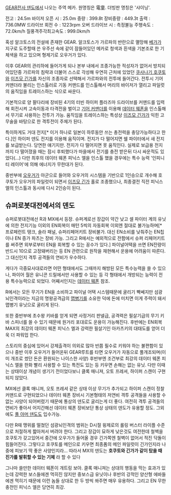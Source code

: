 [[GEAR전사 덴도]]에서 나오는 주역 메카. 원명칭은 電童. 더빙판 명칭은 '샤이닝'.

전고 : 24.5m 
바이저 오픈 시 : 25.0m
중량 : 399.8t
장비중량 : 449.3t
출력 : 736.0MW
드라이브 회전 수 : 1223rpm
오버 드라이브 시 : 측정불능
주행속도 : 72.0km/h
질풍격주각최고속도 : 999.0km/h


혹성 알크토스의 전설에 존재한 GEAR. 알크토스가 가르파의 반란으로 멸망해 [[베가]]가 지구로 도주할때 쓴 우주선 속에 같이 잠들어있던 메카로 청색과 흰색을 기본조로 한 기체색을 하고 있으며 형제기로 오우거가 있다.

이후 GEAR의 관리하에 들어가게 되나 본부 내에서 조종가능한 적성자가 없어서 방치되어있던중 가르파의 침략과 더불어 스스로 각성해 우연히 근처에 있었던 [[쿠사나기 호쿠토]]와 [[이즈모 긴가]]를 자신의 조종자로 선택해서 가르파와의 전투에 들어간다. 전투시 기어 커맨더라 불리는 인스톨러로 기동 커맨드를 인스톨해서 머리의 바이저가 열리고 파일럿의 움직임을 트레이스하는 식으로 싸운다.

기본적으로 양 팔다리에 장비된 4기의 터빈 하이퍼 플라즈마 드라이브를 커맨드를 입력해 회전시켜 고속이동과 타격전을 벌이고 [[기어 커맨더]]를 이용해 [[데이터 웨폰]]을 인스톨해서 무기로 사용하는 전투가 가능. 움직임을 트레이스하는 특성상 [[이즈모 긴가]]가 익힌 고무술을 바탕으로 한 격투전이 주체가 된다.

특이하게도 거대 전지[* 이거 하나로 일본이 하루동안 쓰는 총전력을 충당가능하다고 한다.]인 하이퍼 덴도 전지를 이용해 움직이며. 전지가 다 떨어지면 쉘 파이터에서 새 전지를 보급받는다. 당연한 얘기지만. 전지가 다 떨어지면 못 움직인다. 실제로 보급용 전지까지 다 떨어졌을 때는 잠시 후퇴했다가 마을에서 전기를 충전 받은뒤 다시 싸운적도 있었다(…) 다만 최후의 데이터 웨폰 피닉스 엘을 인스톨 했을 경우에는 특수 능력 '인피니티 레이어'에 의해 에너지가 무한대가 된다.

중반부에 [[오우거]]가 아군으로 들어와 오우거의 시스템을 기반으로 1인승으로 개수해 호쿠토가 오우거의 파일럿이 되면서 [[이즈모 긴가]] 홀로 조종했으나, 최종결전 직전 피닉스 엘의 인스톨과 동시에 다시 2인승이 된다.

== 슈퍼로봇대전에서의 덴도 ==
슈퍼로봇대전에선 R과 MX에서 등장. 슈퍼계로선 장갑이 약간 낮고 셀 파이터 계의 유닛에 의한 전지기능 이외의 EN회복이 매턴 5씩의 자동회복 이외엔 절대로 불가능하며[* 프로페런트 탱크, 솔라 패널, 슈퍼리페어키트 장비불가. 대신 EN소비를 낮춰주는 EN칩이나 EN 증가 파츠는 장비 가능. 그리고 R에서는 예외적으로 전함에서 슈퍼 리페어키트를 써주면 외부로부터 EN을 회복할 수 있는 꽁수가 있다.] 파이널어택을 쓰면 EN잔량이 반드시 10으로 고정돼버리는 등 EN 관련으로 원작을 재현해서 운용에 어려움이 따른다. 그 대신인지 격투 공격들의 연비가 우수하다.

게다가 극중묘사대로라면 어떤 형태에서도 그때까지 해방된 모든 특수능력을 쓸 수 있으나, 파이어 월은 유니콘 드릴에서만 사용할 수 있는 등 각 형태에서 개방되는 능력이 전용 특수능력으로 되었다. 어째서인지는 [[데이터 웨폰]] 참조.

R에서는 모든 무기가 EN을 소비하고 파이널 어택 시스템때문에 굴리기 빡쎄지만 섬광뇌인격이라는 지금의 명왕공격급의 [[맵병기]]를 소유한 덕에 돈에 미치면 이게 주력이 돼서 맵병기 유닛으로 굴리게 된다. 

또한 중반부에 초수왕 키바를 얻게 되면 사정거리 판넬급, 공격력은 필살기급의 무기 키바 스피너를 쓸 수 있기 때문에 원거리 포대로도 운용이 가능해진다. 후반에는 EN회복 MAX의 최강의 데이터 웨폰 피닉스 엘과 강력한 필살기인 아카츠키의 대태도를 얻어 더욱 더 파워업 한다.

스토리의 중심에 있어서 강제출격이 의외로 많아 반쯤 필수로 키워야 하는 불편함이 있으나 중반 이후 오우거가 들어온뒤 GEAR루트를 타면 오우거가 자동으로 풀개조되며(이미 개조로 썼던 돈은 환원되는 나이스한 사양) 후반부엔 조건부로 최강의 데이터 웨폰 피닉스 엘을 한화 빨리 사용할 수 있는 특전도 있는 등 키우면 손해는 없는 유닛. 다만 이때는 상태이상 개념이 생기기 전이었다보니 클록 매니져, 오토 프레셔, 하이퍼 스캔이 구현되지 않았다.

MX에선 클록 매니져, 오토 프레셔 같은 상태 이상 무기가 추가되고 하이퍼 스캔이 정찰커맨드로 구현되었으나 데이터 웨폰 장비시 기본형태의 저연비 격투 공격들을 사용할 수 없는 사양이 되어버렸기 때문에 통상의 덴도로 굴리는게 더 좋다. 여전히 격투 공격들의 연비가 좋아서 어지간해선 데이터 웨폰 장비보단 통상 상태의 덴도가 유용할 정도. 그외에도 [[풀 아머 덴도]]도 입수가능.

다만 R때 맹위를 떨쳤던 섬광뇌인격의 범위는 D시절 윙제로의 롤링 버스터 라이플 수준으로 처절하게 짧아져서 버려야 한다. 그리고 장갑이 묘하게 낮은것도 여전한데 철벽을 호쿠토가 갖고있어서 중간에 오우가가 들어올 경우 긴가쪽엔 철벽이 없어서 적진 닥돌이 힘들어진다. 그렇다고 호쿠토를 메인으로 키우면 최종폼의 메인 파일럿이 긴가인지라 나중에 피보기 딱 좋은 사양인지라… 따라서 MX의 덴도는 '''호쿠토와 긴가가 같이 탔을 때 진가를 발휘할 수 있는 기체''' 라 할 수 있다

그나마 쓸만한 데이터 웨폰이 개트링 보아. 클록 매니져는 상대의 행동을 막는 효과가 있는데 강력한 보스들에겐 먹히진 않지만 중보스급 유닛이나 후반의 강적인 양산형 에바들에겐 먹히기 때문에 이런 놈들 상대로 한 두 방씩 쏴주면 매우 유용하다. 그리고 EN 무한 충전인 피닉스 엘은 당연히 최강.
